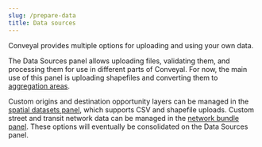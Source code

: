 ```yaml
---
slug: /prepare-data
title: Data sources
---
```


Conveyal provides multiple options for uploading and using your own data. 

The Data Sources panel allows uploading files, validating them, and processing them for use in different parts of Conveyal. For now, the main use of this panel is uploading shapefiles and converting them to [aggregation areas](/prepare-data/derivations/#aggregation-areas).

Custom origins and destination opportunity layers can be managed in the [spatial datasets panel](/prepare-inputs/upload-spatial-data), which supports CSV and shapefile uploads. Custom street and transit network data can be managed in the [network bundle panel](./prepare-inputs#creating-a-network-bundle). These options will eventually be consolidated on the Data Sources panel.